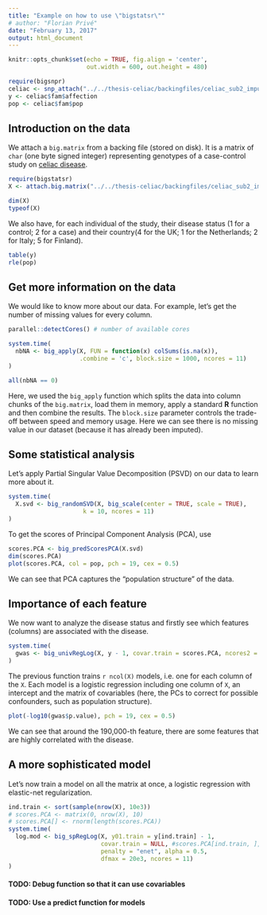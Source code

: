 ```yaml
---
title: "Example on how to use \"bigstatsr\""
# author: "Florian Privé"
date: "February 13, 2017"
output: html_document
---
```


```r
knitr::opts_chunk$set(echo = TRUE, fig.align = 'center',
                      out.width = 600, out.height = 480)

require(bigsnpr)
celiac <- snp_attach("../../thesis-celiac/backingfiles/celiac_sub2_impute1.desc")
y <- celiac$fam$affection
pop <- celiac$fam$pop
```

## Introduction on the data

We attach a `big.matrix` from a backing file (stored on disk). It is a matrix of `char` (one byte signed integer) representing genotypes of a case-control study on [celiac disease](https://en.wikipedia.org/wiki/Coeliac_disease). 
```r
require(bigstatsr)
X <- attach.big.matrix("../../thesis-celiac/backingfiles/celiac_sub2_impute1.desc")
```
 
```r
dim(X)
typeof(X)
```

We also have, for each individual of the study, their disease status (1 for a control; 2 for a case) and their country(4 for the UK; 1 for the Netherlands; 2 for Italy; 5 for Finland).

```r
table(y)
rle(pop)
```

## Get more information on the data

We would like to know more about our data. For example, let's get the number of missing values for every column.

```r
parallel::detectCores() # number of available cores

system.time(
  nbNA <- big_apply(X, FUN = function(x) colSums(is.na(x)), 
                    .combine = 'c', block.size = 1000, ncores = 11)
)

all(nbNA == 0)
```

Here, we used the `big_apply` function which splits the data into column chunks of the `big.matrix`, load them in memory, apply a standard __R__ function and then combine the results. The `block.size` parameter controls the trade-off between speed and memory usage. Here we can see there is no missing value in our dataset (because it has already been imputed).

## Some statistical analysis

Let's apply Partial Singular Value Decomposition (PSVD) on our data to learn more about it.

```r
system.time(
  X.svd <- big_randomSVD(X, big_scale(center = TRUE, scale = TRUE),
                     k = 10, ncores = 11)
)
```

To get the scores of Principal Component Analysis (PCA), use 
```r
scores.PCA <- big_predScoresPCA(X.svd)
dim(scores.PCA)
plot(scores.PCA, col = pop, pch = 19, cex = 0.5)
```
We can see that PCA captures the "population structure" of the data. 

## Importance of each feature

We now want to analyze the disease status and firstly see which features (columns) are associated with the disease. 

```r
system.time(
  gwas <- big_univRegLog(X, y - 1, covar.train = scores.PCA, ncores2 = 6)
)
```

The previous function trains `r ncol(X)` models, i.e. one for each column of the `X`. Each model is a logistic regression including one column of `X`, an intercept and the matrix of covariables (here, the PCs to correct for possible confounders, such as population structure). 

```r
plot(-log10(gwas$p.value), pch = 19, cex = 0.5)
```

We can see that around the 190,000-th feature, there are some features that are highly correlated with the disease.

## A more sophisticated model

Let's now train a model on all the matrix at once, a logistic regression with elastic-net regularization.

```r
ind.train <- sort(sample(nrow(X), 10e3))
# scores.PCA <- matrix(0, nrow(X), 10)
# scores.PCA[] <- rnorm(length(scores.PCA))
system.time(
  log.mod <- big_spRegLog(X, y01.train = y[ind.train] - 1, 
                          covar.train = NULL, #scores.PCA[ind.train, ], 
                          penalty = "enet", alpha = 0.5, 
                          dfmax = 20e3, ncores = 11)
)
```
#### TODO: Debug function so that it can use covariables
#### TODO: Use a predict function for models

